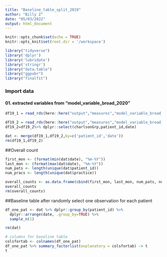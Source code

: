 ```yaml
---
title: "Baseline_table_split_2019"
author: "Billy Z"
date: "05/03/2022"
output: html_document
---
```


```r
knitr::opts_chunk$set(echo = TRUE)
knitr::opts_knit$set(root.dir = '/workspace')
```



```r
library("tidyverse") 
library('dplyr')
library('lubridate')
library('stringr')
library("data.table")
library("ggpubr")
library("finalfit")
```

### Import data

#### 01.  extracted variables from "model_variable_broad_2020"

```r

df19_1 = read_rds(here::here("output","measures","model_variable_broad_2019_1.rds"))

df19_2 = read_rds(here::here("output","measures","model_variable_broad_2019_2.rds"))
df19_2=df19_2%>% dplyr::select(charlsonGrp,patient_id,date)

dat <- merge(df19_1,df19_2,by=c('patient_id','date'))
rm(df19_1,df19_2)


```

##Overall count

```r

first_mon <- (format(min(dat$date), "%m-%Y"))
last_mon <- (format(max(dat$date), "%m-%Y"))
num_pats <- length(unique(dat$patient_id))
num_pracs <- length(unique(dat$practice))

overall_counts <- as.data.frame(cbind(first_mon, last_mon, num_pats, num_pracs))
overall_counts
rm(overall_counts) 

```

##Baseline table after randomly select one observation for each patient 

```r

df_one_pat <- dat %>% dplyr::group_by(patient_id) %>%
  dplyr::arrange(date, .group_by=TRUE) %>%
  sample_n(1)

rm(dat)  

# columns for baseline table
colsfortab <- colnames(df_one_pat)
df_one_pat %>% summary_factorlist(explanatory = colsfortab) -> t
t

```


